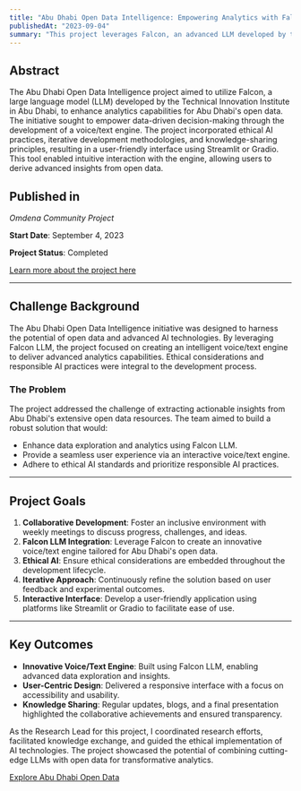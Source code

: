 ```yaml
---
title: "Abu Dhabi Open Data Intelligence: Empowering Analytics with Falcon LLM Voice Bot"
publishedAt: "2023-09-04"
summary: "This project leverages Falcon, an advanced LLM developed by the Technical Innovation Institute in Abu Dhabi, to create a voice/text engine for enhancing analytics and insights using Abu Dhabi's open data. The initiative focuses on ethical AI practices, iterative development, and fostering collaboration."
---
```

## Abstract

The Abu Dhabi Open Data Intelligence project aimed to utilize Falcon, a large language model (LLM) developed by the Technical Innovation Institute in Abu Dhabi, to enhance analytics capabilities for Abu Dhabi's open data. The initiative sought to empower data-driven decision-making through the development of a voice/text engine. The project incorporated ethical AI practices, iterative development methodologies, and knowledge-sharing principles, resulting in a user-friendly interface using Streamlit or Gradio. This tool enabled intuitive interaction with the engine, allowing users to derive advanced insights from open data.

##  **Published in**

*Omdena Community Project*  

**Start Date**: September 4, 2023  

**Project Status**: Completed  

[Learn more about the project here](https://www.omdena.com/chapter-challenges/abu-dhabi-open-data-intelligence-empowering-analytics-with-falcon-llm-voice-bot)

---

## **Challenge Background**

The Abu Dhabi Open Data Intelligence initiative was designed to harness the potential of open data and advanced AI technologies. By leveraging Falcon LLM, the project focused on creating an intelligent voice/text engine to deliver advanced analytics capabilities. Ethical considerations and responsible AI practices were integral to the development process.

### **The Problem**

The project addressed the challenge of extracting actionable insights from Abu Dhabi's extensive open data resources. The team aimed to build a robust solution that would:

- Enhance data exploration and analytics using Falcon LLM.  
- Provide a seamless user experience via an interactive voice/text engine.  
- Adhere to ethical AI standards and prioritize responsible AI practices.  

---

## **Project Goals**

1. **Collaborative Development**: Foster an inclusive environment with weekly meetings to discuss progress, challenges, and ideas.  
2. **Falcon LLM Integration**: Leverage Falcon to create an innovative voice/text engine tailored for Abu Dhabi's open data.  
3. **Ethical AI**: Ensure ethical considerations are embedded throughout the development lifecycle.  
4. **Iterative Approach**: Continuously refine the solution based on user feedback and experimental outcomes.  
5. **Interactive Interface**: Develop a user-friendly application using platforms like Streamlit or Gradio to facilitate ease of use.

---

## **Key Outcomes**

- **Innovative Voice/Text Engine**: Built using Falcon LLM, enabling advanced data exploration and insights.  
- **User-Centric Design**: Delivered a responsive interface with a focus on accessibility and usability.  
- **Knowledge Sharing**: Regular updates, blogs, and a final presentation highlighted the collaborative achievements and ensured transparency.  

As the Research Lead for this project, I coordinated research efforts, facilitated knowledge exchange, and guided the ethical implementation of AI technologies. The project showcased the potential of combining cutting-edge LLMs with open data for transformative analytics.

[Explore Abu Dhabi Open Data](https://data.abudhabi/opendata/)
